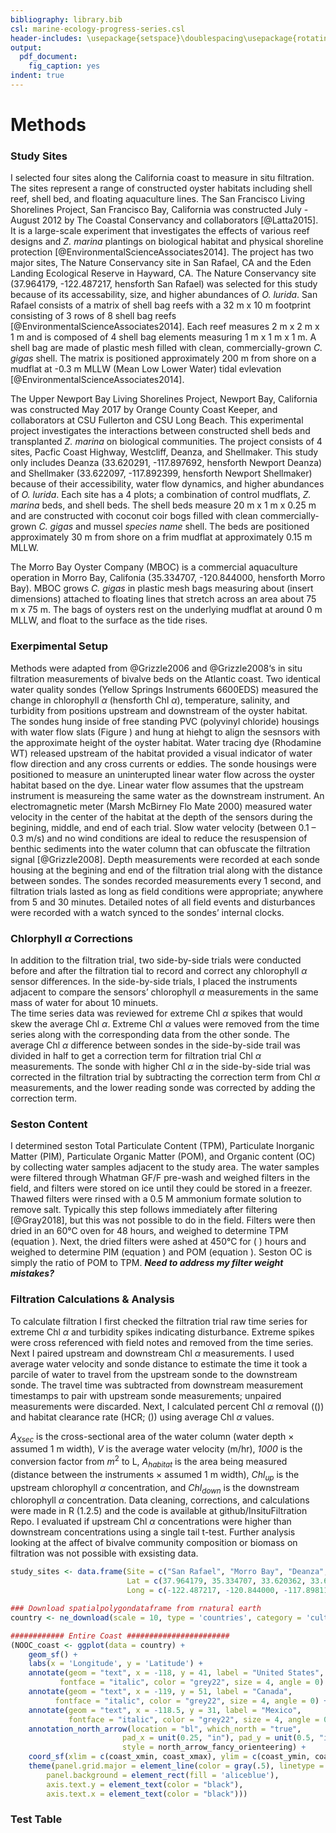 ```yaml
---
bibliography: library.bib
csl: marine-ecology-progress-series.csl
header-includes: \usepackage{setspace}\doublespacing\usepackage{rotating}
output:
  pdf_document:
    fig_caption: yes
indent: true
---
```


# Methods

### Study Sites
I selected four sites along the California coast to measure in situ filtration.
The sites represent a range of constructed oyster habitats including shell reef, shell bed, and floating aquaculture lines.
The San Francisco Living Shorelines Project, San Francisco Bay, California was constructed July - August 2012 by The Coastal Conservancy and collaborators [@Latta2015]. 
It is a large-scale experiment that investigates the effects of various reef designs and *Z. marina* plantings on biological habitat and physical shoreline protection [@EnvironmentalScienceAssociates2014]. 
The project has two major sites, The Nature Conservancy site in San Rafael, CA and the Eden Landing Ecological Reserve in Hayward, CA. 
The Nature Conservancy site (37.964179, -122.487217, hensforth San Rafael) was selected for this study because of its accessability, size, and higher abundances of *O. lurida*. 
San Rafael consists of a matrix of shell bag reefs with a 32 m x 10 m footprint consisting of 3 rows of 8 shell bag reefs [@EnvironmentalScienceAssociates2014]. 
Each reef measures 2 m x 2 m x 1 m  and is composed of 4 shell bag elements measuring 1 m x 1 m x 1 m. A shell bag are made of plastic mesh filled with clean, commercially-grown *C. gigas* shell. 
The matrix is positioned approximately 200 m from shore on a mudflat at -0.3 m MLLW (Mean Low Lower Water) tidal evlevation [@EnvironmentalScienceAssociates2014]. 

The Upper Newport Bay Living Shorelines Project, Newport Bay, California was constructed May 2017 by Orange County Coast Keeper, and collaborators at CSU Fullerton and CSU Long Beach. 
This experimental project investigates the interactions between constructed shell beds and transplanted *Z. marina* on biological communities. 
The project consists of 4 sites, Pacfic Coast Highway, Westcliff, Deanza, and Shellmaker. This study only includes Deanza (33.620291, -117.897692, hensforth Newport Deanza) and Shellmaker (33.622097, -117.892399, hensforth Newport Shellmaker) because of their accessibility, water flow dynamics, and higher abundances of *O. lurida*. 
Each site has a 4 plots; a combination of control mudflats, *Z. marina* beds, and shell beds. The shell beds measure 20 m x 1 m x 0.25 m and are constructed with coconut coir bogs filled with clean commercially-grown *C. gigas* and mussel *species name* shell. 
The beds are positioned approximately 30 m from shore on a frim mudflat at approximately 0.15 m MLLW.

The Morro Bay Oyster Company (MBOC) is a commercial aquaculture operation in Morro Bay, Califonia (35.334707, -120.844000, hensforth Morro Bay). 
MBOC grows *C. gigas* in plastic mesh bags measuring about (insert dimensions) attached to floating lines that stretch across an area about 75 m x 75 m. 
The bags of oysters rest on the underlying mudflat at around 0 m MLLW, and float to the surface as the tide rises. 

### Exerpimental Setup
Methods were adapted from @Grizzle2006 and @Grizzle2008's in situ filtration measurements of bivalve beds on the Atlantic coast.
Two identical water quality sondes (Yellow Springs Instruments 6600EDS) measured the change in chlorophyll $\alpha$ (hensforth Chl $\alpha$), temperature, salinity, and turbidity from positions upstream and downstream of the oyster habitat. 
The sondes hung inside of free standing PVC (polyvinyl chloride) housings with water flow slats (Figure \ref{fig:fieldgear}) and hung at hiehgt to align the sesnsors with the approximate height of the oyster habitat. 
Water tracing dye (Rhodamine WT) released upstream of the habitat provided a visual indicator of water flow direction and any cross currents or eddies.
The sonde housings were positioned to measure an uninterupted linear water flow across the oyster habitat based on the dye.
Linear water flow assumes that the upstream instrument is measureing the same water as the downstream instrument.
An electromagnetic meter (Marsh McBirney Flo Mate 2000) measured water velocity in the center of the habitat at the depth of the sensors during the begining, middle, and end of each trial. 
Slow water velocity (between 0.1 – 0.3 m/s) and no wind conditions are ideal to reduce the resuspension of benthic sediments into the water column that can obfuscate the filtration signal [@Grizzle2008].
Depth measurements were recorded at each sonde housing at the begining and end of the filtration trial along with the distance between sondes.
The sondes recorded measurements every 1 second, and filtration trials lasted as long as field conditions were appropriate; anywhere from 5 and 30 minutes. 
Detailed notes of all field events and disturbances were recorded with a watch synced to the sondes' internal clocks.

### Chlorphyll $\alpha$ Corrections
In addition to the filtration trial, two side-by-side trials were conducted before and after the filtration tial to record and correct any chlorophyll $\alpha$ sensor differences.
In the side-by-side trials, I placed the instruments adjacent to compare the sensors' chlorophyll $\alpha$ measurements in the same mass of water for about 10 minuets.  
The time series data was reviewed for extreme Chl $\alpha$ spikes that would skew the average Chl $\alpha$.
Extreme Chl $\alpha$ values were removed from the time series along with the corresponding data from the other sonde.
The average Chl $\alpha$ difference between sondes in the side-by-side trail was divided in half to get a correction term for filtration trial Chl $\alpha$ measurements.
The sonde with higher Chl $\alpha$ in the side-by-side trial was corrected in the filtration trial by subtracting the correction term from Chl $\alpha$ measurements, and the lower reading sonde was corrected by adding the correction term.

\begin{figure}[h]
  \centering
  \includegraphics[width=0.5\textwidth]{Fieldwork instruments and gear copy.jpg}
  \caption{Two identical YSI 6600EDS water quality sondes were used to measure chlorophyll, temperature, salinity, and turbidity. The sondes were hung inside PVC housings to adjust the sensor depth in the water column. Water velocity measurements were taken with an Marsh McBirney Flo Mate 2000.}
  \label{fig:fieldgear}
\end{figure}

### Seston Content
I determined seston Total Particulate Content (TPM), Particulate Inorganic Matter (PIM), Particulate Organic Matter (POM), and Organic content (OC) by collecting water samples adjacent to the study area. 
The water samples were filtered through Whatman GF/F pre-wash and weighed filters in the field, and filters were stored on ice until they could be stored in a freezer. 
Thawed filters were rinsed with a 0.5 M ammonium formate solution to remove salt. 
Typically this step follows immediately after filtering [@Gray2018], but this was not possible to do in the field. 
Filters were then dried in an 60&deg;C oven for 48 hours, and weighed to determine TPM (equation \ref{Eq:TPM}). 
Next, the dried filters were ashed at 450&deg;C for \( \leq 4 \) hours and weighed to determine PIM (equation \ref{Eq:PIM}) and POM (equation \ref{Eq:POM}). Seston OC is simply the ratio of POM to TPM.
***Need to address my filter weight mistakes?***

\begin{equation}
\label{Eq:TPM}
TPM (mg/L)= \frac{Filter Dry Weight (mg) - Filter Pre Weight (mg)}{Water sample volume (mL)} \times 1000
\end{equation}

\begin{equation}
\label{Eq:PIM}
PIM (mg/L)= \frac{Filter Ash Weight (mg) - Filter Pre Weight (mg)}{Water sample volume (ml)} \times 1000
\end{equation}

\begin{equation}
\label{Eq:POM}
POM (mg/L) = TPM (mg/L) - PIM (mg/L)
\end{equation}

### Filtration Calculations & Analysis
To calculate filtration I first checked the filtration trial raw time series for extreme Chl $\alpha$ and turbidity spikes indicating disturbance.
Extreme spikes were cross referenced with field notes and removed from the time series. 
Next I paired upstream and downstream Chl $\alpha$ measurements. 
I used average water velocity and sonde distance to estimate the time it took a parcile of water to travel from the upstream sonde to the downstream sonde. 
The travel time was subtracted from downstream measurement timestamps to pair with upstream sonde measurements; unpaired measurements were discarded. 
Next, I calculated percent Chl $\alpha$ removal (\(\autoref{Eq:PrctChl}\)) and habitat clearance rate (HCR; \(\autoref{Eq:Lhrm2}\)) using average Chl $\alpha$ values. 

\begin{equation}
\label{Eq:PrctChl}
\% Chl\alpha Removal = \frac{Chl_{up} - Chl_{down}}{Chl_{up}} \times 100
\end{equation}

\begin{equation}
\label{Eq:Lhrm2}
HFR (Lhr^{-1}m^2) = \frac{A_{Xsec} \times V \times 1000}{A_{habitat}} \times \frac{Chl_{up} - Chl_{down}}{Chl_{up}}
\end{equation}

$A_{Xsec}$ is the cross-sectional area of the water column (water depth $\times$ assumed 1 m width), *V* is the average water velocity (m/hr), *1000* is the conversion factor from $m^2$ to L, $A_{habitat}$ is the area being measured (distance between the instruments $\times$ assumed 1 m width), $Chl_{up}$ is the upstream chlorophyll $\alpha$ concentration, and $Chl_{down}$ is the downstream chlorophyll $\alpha$ concentration.
Data cleaning, corrections, and calculations were made in R (1.2.5) and the code is available at github/InsituFiltration Repo.
I evaluated if upstream Chl $\alpha$ concentrations were higher than downstream concentrations using a single tail t-test. Further analysis looking at the affect of bivalve community composition or biomass on filtration was not possible with exsisting data.

```r
study_sites <- data.frame(Site = c("San Rafael", "Morro Bay", "Deanza", "Shellmaker"),
                          Lat = c(37.964179, 35.334707, 33.620362, 33.622098),
                          Long = c(-122.487217, -120.844000, -117.898110, -117.892408))

### Download spatialpolygondataframe from rnatural earth
country <- ne_download(scale = 10, type = 'countries', category = 'cultural', returnclass = 'sf')

############ Entire Coast #######################
(NOOC_coast <- ggplot(data = country) +
    geom_sf() +
    labs(x = 'Longitude', y = 'Latitude') +
    annotate(geom = "text", x = -118, y = 41, label = "United States", 
           fontface = "italic", color = "grey22", size = 4, angle = 0) +
    annotate(geom = "text", x = -119, y = 51, label = "Canada", 
          fontface = "italic", color = "grey22", size = 4, angle = 0) +
    annotate(geom = "text", x = -118.5, y = 31, label = "Mexico", 
             fontface = "italic", color = "grey22", size = 4, angle = 0) +
    annotation_north_arrow(location = "bl", which_north = "true", 
                         pad_x = unit(0.25, "in"), pad_y = unit(0.5, "in"),
                         style = north_arrow_fancy_orienteering) +
    coord_sf(xlim = c(coast_xmin, coast_xmax), ylim = c(coast_ymin, coast_ymax), expand = FALSE) +
    theme(panel.grid.major = element_line(color = gray(.5), linetype = 'solid', size = 0.25), 
        panel.background = element_rect(fill = 'aliceblue'),
        axis.text.y = element_text(color = "black"),
        axis.text.x = element_text(color = "black")))
```


### Test Table

\begin{sidewaystable}
\centering
\begin{tabular}{rlllrrrrrrrrrrrr}
  \hline
 & Site & Date & Experiment & Temp\_C\_Up & Sal\_ppt\_Up & Turbidity\_NTU\_Up & Avg\_TPM & Avg\_OC\_Ratio & Chl\_ug\_L\_Up & Chl\_ug\_L\_Down & avg\_depth\_cm & d\_bw\_sondes\_m & avg\_m\_hr & pcnt\_Chl\_rmvd & L\_hr\_m2 \\ 
  \hline
1 & Deanza & 2018-10-25 & Filtration & 21.09 & 33.50 & 4.80 &  &  & 3.20 & 3.40 & 17.50 & 19.20 & 234.00 & -9.90 & -212.00 \\ 
  2 & Deanza & 2018-10-26 & Filtration & 20.96 & 36.40 & 2.40 & 0.00 & 0.64 & 4.00 & 3.30 & 19.00 & 19.20 & 288.00 & 15.30 & 436.00 \\ 
  3 & Deanza & 2019-04-15 & Filtration & 19.43 & 36.40 & 3.40 & 0.01 & 0.64 & 1.30 & 1.30 & 23.00 & 16.40 & 240.00 & -6.00 & -201.00 \\ 
  4 & Deanza & 2019-04-17 & Filtration & 19.41 & 37.40 & 4.90 & 0.00 & 0.77 & 0.10 & 1.10 & 0.17 & 16.40 & 396.00 & 13.30 & 5.00 \\ 
  5 & Deanza & 2019-05-10 & Filtration & 19.25 & 37.40 & 2.90 & 0.01 & 0.84 & 4.00 & 3.80 & 31.25 & 14.80 & 324.00 & 5.50 & 376.00 \\ 
  6 & Deanza & 2019-05-11 & Filtration & 18.85 & 36.50 & 2.90 & 0.00 & 0.76 & 3.70 & 3.60 & 35.00 & 15.00 & 369.00 & 3.90 & 336.00 \\ 
  7 & Deanza & 2019-05-21 & Filtration & 18.89 & 34.20 & 3.30 & 0.00 & 0.77 & 6.30 & 6.50 & 24.00 & 16.00 & 288.00 & -3.50 & -152.00 \\ 
  8 & Deanza & 2019-05-22 & Filtration & 18.62 & 33.90 & 2.80 & 0.00 & 0.77 & 7.40 & 7.00 & 22.50 & 15.70 & 216.00 & 5.00 & 155.00 \\ 
  9 & Deanza & 2019-05-09 & Filtration & 19.44 & 37.00 & 2.30 & 0.00 & 0.79 & 5.40 & 5.20 & 32.50 & 15.00 & 243.00 & 4.50 & 235.00 \\ 
  10 & Deanza & 2019-06-08 & Filtration & 19.07 & 37.10 & 2.70 & 0.00 & 0.73 & 4.30 & 4.40 & 26.50 & 15.70 & 324.00 & -2.30 & -126.00 \\ 
  11 & Deanza & 2019-06-09 & Neg Control 1 & 19.18 & 37.10 & 1.30 & 0.00 & 0.79 & 2.80 & 2.80 & 47.50 & 12.80 & 423.00 & -2.40 & -377.00 \\ 
  12 & Deanza & 2019-06-09 & Neg Control 2 & 19.22 & 37.00 & 2.00 & 0.00 & 0.79 & 2.90 & 2.90 & 33.00 & 12.80 & 225.00 & -2.90 & -170.00 \\ 
  13 & Deanza & 2019-06-09 & Neg Control 3 & 19.62 & 36.60 & 2.20 & 0.00 & 0.79 & 3.70 & 3.50 & 21.25 & 12.20 & 216.00 & 3.30 & 124.00 \\ 
  14 & Shellmaker & 2019-05-10 & Filtration & 19.78 & 37.00 & 4.10 & 0.01 & 0.76 & 3.70 & 3.80 & 38.50 & 13.00 & 216.00 & -5.00 & -321.00 \\ 
  15 & Shellmaker & 2019-05-11 & Filtration & 21.52 & 36.50 & 4.70 & 0.01 & 0.75 & 2.40 & 1.90 & 32.50 & 12.20 & 162.00 & 20.40 & 882.00 \\ 
  16 & Shellmaker & 2019-05-22 & Filtration & 19.29 & 33.70 & 3.80 & 0.00 & 0.80 & 2.70 & 4.10 & 26.25 & 8.60 & 135.00 & -60.10 & -2477.00 \\ 
  17 & Shellmaker & 2019-06-08 & Filtration & 20.06 & 36.00 & 4.00 & 0.00 & 0.80 & 2.70 & 2.70 & 26.25 & 8.60 & 153.00 & -2.80 & -131.00 \\ 
  18 & Shellmaker & 2019-06-09 & Neg Control 1 & 22.40 & 36.00 & 5.80 & 0.00 & 0.82 & 1.10 & 3.00 & 40.75 & 7.80 & 162.00 & -201.50 & -17053.00 \\ 
  19 & Morro Bay & 2018-07-27 & Filtration & 17.66 & 35.90 & 7.90 & 0.02 & 0.74 & 4.50 & 3.70 & 47.50 & 26.00 & 108.00 & 17.50 & 346.00 \\ 
  20 & Morro Bay & 2018-07-28 & Filtration & 17.45 & 35.90 & 7.40 & 0.01 & 0.67 & 3.00 & 2.70 & 29.50 & 27.00 & 96.00 & 9.90 & 103.00 \\ 
  21 & Morro Bay & 2019-05-18 & Filtration & 16.29 & 37.60 & 17.50 &  &  & 2.90 & 3.00 & 42.50 & 30.50 & 270.00 & -5.70 & -214.00 \\ 
  22 & Morro Bay & 2019-05-19 & Filtration & 15.94 & 36.40 & 10.90 & 0.01 & 0.82 & 2.20 & 2.50 & 45.00 & 30.50 & 90.00 & -17.80 & -236.00 \\ 
  23 & Morro Bay & 2019-06-06 & Neg Control 1 & 17.28 & 38.10 & 11.90 & 0.01 & 0.78 & 2.10 & 2.10 & 32.50 & 20.50 & 171.00 & -1.10 & -30.00 \\ 
  24 & San Rafael & 2018-11-07 & Neg Control 1 & 16.45 & 29.90 & 25.50 & 0.03 & 0.83 & 6.90 & 7.00 & 39.50 & 11.60 & 216.00 & -1.80 & -134.00 \\ 
  25 & San Rafael & 2018-11-08 & Filtration & 14.52 & 29.90 & 30.90 & 0.03 & 0.86 & 5.10 & 4.80 & 69.33 & 12.30 & 120.00 & 5.60 & 376.00 \\ 
  26 & San Rafael & 2018-07-17 & Filtration & 24.51 & 29.60 & 30.60 & 0.08 & 0.88 & 4.50 & 4.50 & 72.50 & 21.00 & 108.00 & -1.10 & -42.00 \\ 
  27 & San Rafael & 2018-07-18 & Filtration & 24.32 & 29.90 & 21.70 & 0.04 & 0.80 & 4.50 & 4.40 & 78.75 & 21.00 & 720.00 & 1.10 & 289.00 \\ 
  28 & San Rafael & 2018-09-10 & Filtration & 19.02 & 30.30 & 23.10 & 0.04 & 0.90 & 4.90 & 4.80 & 89.00 & 25.30 & 166.00 & 2.40 & 139.00 \\ 
   \hline
\end{tabular}
\caption{Summary Table of all field days} 
\end{sidewaystable}

